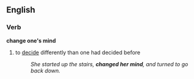==English==
===Verb===
'''change one's mind'''
#{{idiom}} to [[decide]] differently than one had decided before
#:''She started up the stairs, '''changed her mind''', and turned to go back down.''